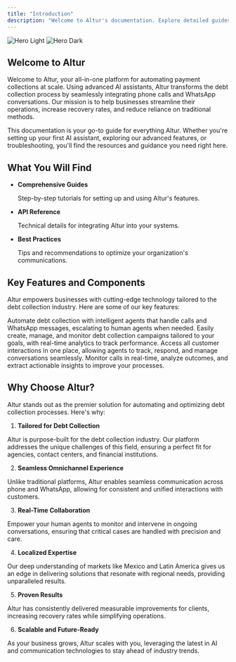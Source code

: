 ```yaml
---
title: "Introduction"
description: "Welcome to Altur's documentation. Explore detailed guides, API references, and more to help you maximize Altur's capabilities."
---
```


<img
  className="block dark:hidden"
  src="/images/introduction/hero.png"
  alt="Hero Light"
/>
<img
  className="hidden dark:block"
  src="/images/introduction/hero.png"
  alt="Hero Dark"
/>

## Welcome to Altur

Welcome to Altur, your all-in-one platform for automating payment collections at scale. Using advanced AI assistants, Altur transforms the debt collection process by seamlessly integrating phone calls and WhatsApp conversations. Our mission is to help businesses streamline their operations, increase recovery rates, and reduce reliance on traditional methods.

This documentation is your go-to guide for everything Altur. Whether you're setting up your first AI assistant, exploring our advanced features, or troubleshooting, you'll find the resources and guidance you need right here.

## What You Will Find

- **Comprehensive Guides**

  Step-by-step tutorials for setting up and using Altur's features.

- **API Reference**

  Technical details for integrating Altur into your systems.

- **Best Practices**

  Tips and recommendations to optimize your organization's communications.

## Key Features and Components

Altur empowers businesses with cutting-edge technology tailored to the debt collection industry. Here are some of our key features:

<CardGroup cols={2}>
  <Card title="AI Assistants" icon="user-headset">
    Automate debt collection with intelligent agents that handle calls and
    WhatsApp messages, escalating to human agents when needed.
  </Card>
  <Card title="Broadcast Campaigns" icon="bullhorn">
    Easily create, manage, and monitor debt collection campaigns tailored to
    your goals, with real-time analytics to track performance.
  </Card>
  <Card title="Unified Inbox" icon="inbox">
    Access all customer interactions in one place, allowing agents to track,
    respond, and manage conversations seamlessly.
  </Card>
  <Card title="Call Monitoring & Analytics" icon="chart-line-up">
    Monitor calls in real-time, analyze outcomes, and extract actionable
    insights to improve your processes.
  </Card>
</CardGroup>

## Why Choose Altur?

Altur stands out as the premier solution for automating and optimizing debt collection processes. Here's why:

1. **Tailored for Debt Collection**

Altur is purpose-built for the debt collection industry. Our platform addresses the unique challenges of this field, ensuring a perfect fit for agencies, contact centers, and financial institutions.

2. **Seamless Omnichannel Experience**

Unlike traditional platforms, Altur enables seamless communication across phone and WhatsApp, allowing for consistent and unified interactions with customers.

3. **Real-Time Collaboration**

Empower your human agents to monitor and intervene in ongoing conversations, ensuring that critical cases are handled with precision and care.

4. **Localized Expertise**

Our deep understanding of markets like Mexico and Latin America gives us an edge in delivering solutions that resonate with regional needs, providing unparalleled results.

5. **Proven Results**

Altur has consistently delivered measurable improvements for clients, increasing recovery rates while simplifying operations.

6. **Scalable and Future-Ready**

As your business grows, Altur scales with you, leveraging the latest in AI and communication technologies to stay ahead of industry trends.
